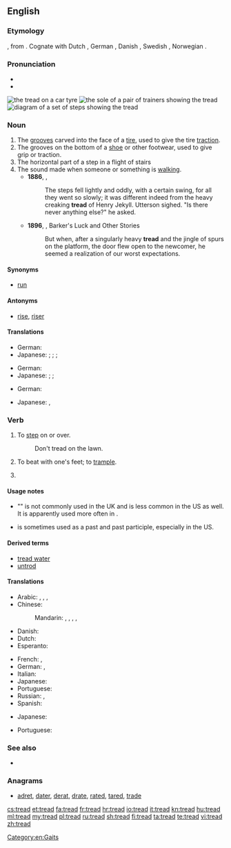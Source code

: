 ==English==

===Etymology===
{{etyl|ang|en}} {{term|tredan|lang=ang}}, from {{proto|Germanic|tredanan||trudanan|lang=en}}.  Cognate with Dutch {{term|treden}}, German {{term|treten}}, Danish {{term|træde}}, Swedish {{term|träda}}, Norwegian {{term|treda}}.

===Pronunciation===
* {{IPA|/tɻɛd/}}
* {{rhymes|ɛd}}

[[File:Tire tread.jpg|thumb|the '''tread''' on a car tyre]]
[[File:Known shoes soles.jpg|thumb|the [[sole]] of a pair of trainers showing the '''tread''']]
[[File:Stairway Measurements.svg|thumb|right|diagram of a set of steps showing the '''tread''']]

===Noun===
{{en-noun}}

# The [[grooves]] carved into the face of a [[tire]], used to give the tire [[traction]].
# The grooves on the bottom of a [[shoe]] or other footwear, used to give grip or traction.
# The horizontal part of a step in a flight of stairs
# The sound made when someone or something is [[walk]]ing.
#* '''1886''', {{w|Robert Louis Stevenson}}, {{w|Strange Case Of Dr Jekyll And Mr Hyde}}
#*: The steps fell lightly and oddly, with a certain swing, for all they went so slowly; it was different indeed from the heavy creaking '''tread''' of Henry Jekyll. Utterson sighed. "Is there never anything else?" he asked.
#* '''1896''', {{w|Bret Harte}}, Barker's Luck and Other Stories
#*: But when, after a singularly heavy '''tread''' and the jingle of spurs on the platform, the door flew open to the newcomer, he seemed a realization of our worst expectations.

====Synonyms====
* {{sense|horizontal part of a step}} [[run]]

====Antonyms====
* {{sense|horizontal part of a step}} [[rise]], [[riser]]

====Translations====
{{trans-top|grooves in tire}}
* German: {{t|de|Profil|n}}
* Japanese: {{qualifier|grooves}} {{t+|ja|溝|tr=[[みぞ]], mizo}}; {{qualifier|a place where a tire and the earth contacts}} {{t|ja|接地面|tr=[[せっちめん]], secchi-men}}; {{qualifier|grooves in tire}} {{t|ja|タイヤ溝|tr=[[たいやみぞ]], taiya-mizo}}; {{qualifier|remaining tread depth}} {{t|ja|残溝}}
{{trans-mid}}
{{trans-bottom}}

{{trans-top|bottom of a sneaker}}
* German: {{t|de|Profil|n}}
* Japanese: {{qualifier|grooves}} {{t+|ja|溝|tr=[[みぞ]], mizo}}; {{qualifier|bottom}} {{t+|ja|底|tr=[[そこ]], soko}}; {{qualifier|shoe bottom}} {{t|ja|靴底|tr=[[くつぞこ]], kutsu-zoko}}
{{trans-mid}}
{{trans-bottom}}

{{trans-top|top of a step}}
* German: {{t|de|Schritt|m}}
{{trans-mid}}
* Japanese: {{t+|ja|段|tr=[[だん]], dan}}, {{t|ja|踏み面|tr=ふみづら, fumizura|sc=Jpan}}
{{trans-bottom}}

===Verb===
{{en-verb|treads|treading|'''[[trod]]''', '''[[tread]]''' or '''[[treaded]]'''|'''[[trodden]]''', '''[[trod]]''', '''[[tread]]''', or '''[[treaded]]'''}}

# {{intransitive}} To [[step]] on or over.
#: Don't tread on the lawn.
# {{intransitive}} To beat with one's feet; to [[trample]].
# {{past of|tread}}

====Usage notes====
* "{{term|treaded|Treaded}}" is not commonly used in the UK and is less common in the US as well. It is apparently used more often in {{term|tread water}}.
* {{term|tread|Tread}} is sometimes used as a past and past participle, especially in the US.

====Derived terms====
* [[tread water]]
* [[untrod]]

====Translations====
{{trans-top|to step on}}
* Arabic: {{t|ar|دعس|tr=dá3asa}},  {{t|ar|داس|tr=daasa}},  {{t|ar|وطئ|tr=wáTi'a}},  {{t|ar|خطا|tr=kháTaa}}
* Chinese:
*: Mandarin: {{t-|cmn|踏|tr=tà|sc=Hani}},  {{t-|cmn|踩|tr=cǎi|sc=Hani}},  {{t|cmn|踏踩|tr=tàcǎi|sc=Hani}},  {{t|cmn|踐踏|sc=Hani}},  {{t|cmn|践踏|tr=jiàntà|sc=Hani}}
* Danish: {{t-|da|træde}}
* Dutch: {{t+|nl|betreden}}
* Esperanto: {{t-|eo|treti|xs=Esperanto}}
{{trans-mid}}
* French: {{t+|fr|fouler}},  {{t+|fr|piétiner}}
* German: {{t+|de|betreten}}, {{t+|de|treten}}
* Italian: {{t+|it|calpestare}}
* Japanese: {{t|ja|踏む|tr=[[ふむ]], fumu}}
* Portuguese: {{t+|pt|pisar}}
* Russian: {{t|ru|наступать|tr=nastupát'}} {{impf}},  {{t+|ru|наступить|tr=nastupít'}} {{pf.}}
* Spanish: {{t-|es|pisar}}
{{trans-bottom}}

{{trans-top|to beat with one's feet; to trample}}
* Japanese: {{t|ja|踏む|tr=[[ふむ]], fumu}}
{{trans-mid}}
* Portuguese: {{t|pt|espezinhar}}
{{trans-bottom}}

===See also===
* {{pedia}}

===Anagrams===
* [[adret#English|adret]], [[dater#English|dater]], [[derat#English|derat]], [[drate#English|drate]], [[rated#English|rated]], [[tared#English|tared]], [[trade#English|trade]]

[[Category:en:Gaits]]

[[cs:tread]]
[[et:tread]]
[[fa:tread]]
[[fr:tread]]
[[hr:tread]]
[[io:tread]]
[[it:tread]]
[[kn:tread]]
[[hu:tread]]
[[ml:tread]]
[[my:tread]]
[[pl:tread]]
[[ru:tread]]
[[sh:tread]]
[[fi:tread]]
[[ta:tread]]
[[te:tread]]
[[vi:tread]]
[[zh:tread]]